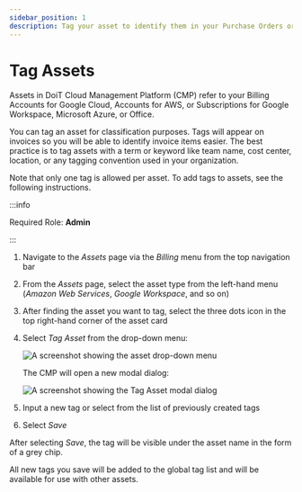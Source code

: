 ```yaml
---
sidebar_position: 1
description: Tag your asset to identify them in your Purchase Orders or Invoices
---
```


# Tag Assets

Assets in DoiT Cloud Management Platform (CMP) refer to your Billing Accounts for Google Cloud, Accounts for AWS, or Subscriptions for Google Workspace, Microsoft Azure, or Office.

You can tag an asset for classification purposes. Tags will appear on invoices so you will be able to identify invoice items easier. The best practice is to tag assets with a term or keyword like team name, cost center, location, or any tagging convention used in your organization.

Note that only one tag is allowed per asset. To add tags to assets, see the following instructions.

:::info

Required Role: **Admin**

:::

1. Navigate to the _Assets_ page via the _Billing_ menu from the top navigation bar
2. From the _Assets_ page, select the asset type from the left-hand menu (_Amazon Web Services_, _Google Workspace_, and so on)
3. After finding the asset you want to tag, select the three dots icon in the top right-hand corner of the asset card
4. Select _Tag Asset_ from the drop-down menu:

   ![A screenshot showing the asset drop-down menu](../assets/png/cmp-assets-drop-down-menu.png)

   The CMP will open a new modal dialog:

   ![A screenshot showing the _Tag Asset_ modal dialog](../assets/png/cmp-assets-tag-asset-modal.png)

5. Input a new tag or select from the list of previously created tags
6. Select _Save_

After selecting _Save_, the tag will be visible under the asset name in the form of a grey chip.

All new tags you save will be added to the global tag list and will be available for use with other assets.
